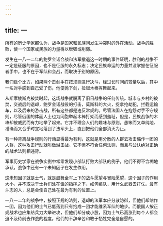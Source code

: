 ```yaml
---
---
---
```

title: 一
---



所有的历史学家都认为，战争是国家和民族间发生冲突时的外在活动。战争的胜败，使一个国家或民族的力量得以增强或削弱。

发生在一八一二年的鲍罗金诺会战和法军撤退这一时期的事件证明，胜利的战争不一定是征服的原因，也不是征服的永久标志；决定民族命运的力量并没掌握在征服者手中，也不在于军队和会战，而取决于别的原因。

我们做个比方，如果两个击剑手在按规则进行决斗，经过长时间的较量以后，其中一名对手感到自己受了伤，他便抛下剑，捡起木棒挥舞起来。

从斯摩棱斯克被焚时起，这场战争就脱离了旧日战争的任何传统。城市与乡村的被焚，交战后的退却，鲍罗金诺战役的打击，莫斯科的大火，捉拿抢劫犯，拦截运输车，以及后来的游击战，所有这些都是违反常规的。尽管法国人在抱怨对手不守规则，尽管俄国的体面人士也为同胞举起木棒打架而感到羞耻，但是，民族战争的木棒却被威武而有力地举了起来。它并不理会人们的趣味与原则，愚笨而又单纯地、准确而又合乎时宜地落到了法军头上，直到把他们全部消灭为止。

有一种背离战争规则的行动显得最为有利，这就是用分散的人群去攻击缩作一团的人群，这种攻击行动就叫做游击战。它不但不符合任何法则，而且与公认绝对正确的战术法则相违背。

军事历史学家在战争实例中常常发现小部队打败大部队的例子，他们不得不含糊地承认，战争中还有一个未知因子在发生作用。

这未知因子就是士气，就是鼓舞全军上下的战斗愿望与冒险愿望，这个因子的作用大小，并不取决于士兵们处在谁的指挥之下，如何编队，用什么武器去打仗。最有斗志的人，总是会使自己处在最为有利的位置上。

一八一二年的战争中，按照正规的法则，退却的法军本应分散防御，但他们却缩作一团，因为他们的士气已低落到只有抱成一团才能维系军队的地步。而俄国人按正规战术也应集结兵力大举进攻，但他们却分成小股，因为士气已高涨到每个人都会迫不及待前去作战的程度，他们的不辞辛苦和敢于牺牲完全是自愿的。